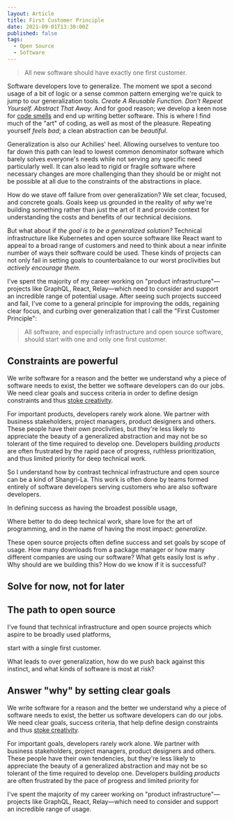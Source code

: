 ```yaml
---
layout: Article
title: First Customer Principle
date: 2021-09-01T13:30:00Z
published: false
tags:
  - Open Source
  - Software
---
```


> All new software should have exactly one first customer.

Software developers love to generalize. The moment we spot a second usage of a bit of logic or a sense common pattern emerging we're quick to jump to our generalization tools. *Create A Reusable Function. Don't Repeat Yourself. Abstract That Away.* And for good reason; we develop a keen nose for [code smells](https://en.wikipedia.org/wiki/Code_smell) and end up writing better software. This is where I find much of the "art" of coding, as well as most of the pleasure. Repeating yourself *feels bad*; a clean abstraction can be *beautiful*.

Generalization is also our Achilies' heel. Allowing ourselves to venture too far down this path can lead to lowest common denominator software which barely solves everyone's needs while not serving any specific need particularly well. It can also lead to rigid or fragile software where necessary changes are more challenging than they should be or might not be possible at all due to the constraints of the abstractions in place.

How do we stave off failure from over generalization? We set clear, focused, and concrete goals. Goals keep us grounded in the reality of *why* we're building something rather than just the art of it and provide context for understanding the costs and benefits of our technical decisions.

But what about if *the goal is to be a generalized solution?* Technical infrastructure like Kubernetes and open source software like React want to appeal to a broad range of customers and need to think about a near infinite number of ways their software could be used. These kinds of projects can not only fail in setting goals to counterbalance to our worst proclivities but *actively encourage them.*

I've spent the majority of my career working on "product infrastructure"—projects like GraphQL, React, Relay—which need to consider and support an incredible range of potential usage. After seeing such projects succeed and fail, I've come to a general principle for improving the odds, regaining clear focus, and curbing over generalization that I call the "First Customer Principle":

> All software, and especially infrastructure and open source software, should start with one and only one first customer.

## Constraints are powerful

We write software for a reason and the better we understand why a piece of software needs to exist, the better we software developers can do our jobs. We need clear goals and success criteria in order to define design constraints and thus [stoke creativity](https://www.toptal.com/designers/ui/design-constraints).

For important products, developers rarely work alone. We partner with business stakeholders, project managers, product designers and others. These people have their own proclivities, but they're less likely to appreciate the beauty of a generalized abstraction and may not be so tolerant of the time required to develop one. Developers building *products* are often frustrated by the rapid pace of progress, ruthless prioritization, and thus limited priority for deep technical work.

So I understand how by contrast technical infrastructure and open source can be a kind of Shangri-La. This work is often done by teams formed entirely of software developers serving customers who are also software developers.

In defining success as having the broadest possible usage,

 Where better to do deep technical work, share love for the art of programming, and in the name of having the most impact: *generalize*.

These open source projects often define success and set goals by scope of usage. How many downloads from a package manager or how many different companies are using our software? What gets easily lost is *why* . Why should  are we building this? How do we know if it is successful?


## Solve for now, not for later

## The path to open source




I've found that technical infrastructure and open source projects which aspire to be broadly used platforms,

  start with a single first customer.



What leads to over generalization, how do we push back against this instinct, and what kinds of software is most at risk?



## Answer "why" by setting clear goals

We write software for a reason and the better we understand why a piece of software needs to exist, the better us software developers can do our jobs. We need clear goals, success criteria, that help define design constraints and thus [stoke creativity](https://www.toptal.com/designers/ui/design-constraints).

For important goals, developers rarely work alone. We partner with business stakeholders, project managers, product designers and others. These people have their own tendencies, but they're less likely to appreciate the beauty of a generalized abstraction and may not be so tolerant of the time required to develop one. Developers building *products* are often frustrated by the pace of progress and limited priority for



I've spent the majority of my career working on "product infrastructure"—projects like GraphQL, React, Relay—which need to consider and support an incredible range of usage.
